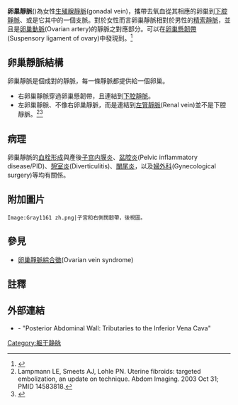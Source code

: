 {{Infobox vein
| Name        = 卵巢靜脈
| Latin       = vena ovarica sinistra, vena ovarica dextra
| Image       = Ovarschaf.jpg
| Caption     = [[綿羊|綿羊]]的卵巢. {{ordered list |style=text-align: left; |[[卵巢|卵巢]] |[[卵泡|卵泡]] |{{le|proper ovarial ligament}} |[[输卵管|输卵管]] |A. and V. ovarica}}
| Image2      =
| Caption2    =
| DrainsFrom  = [[卵巢|卵巢]]
| DrainsTo    = [[下腔靜脈|下腔靜脈]]<br>左{{le|腎靜脈|renal vein}}
| Artery      = {{le|卵巢動脈|ovarian artery}}
}}
'''卵巢靜脈'''({{lang|en|Ovarian vein}})為女性[[生殖腺靜脈|生殖腺靜脈]](gonadal vein)，攜帶去氧血從其相應的卵巢到[[下腔靜脈|下腔靜脈]]、或是它其中的一個支脈。對於女性而言卵巢靜脈相對於男性的[[精索靜脈|精索靜脈]]，並且是[[卵巢動脈|卵巢動脈]](Ovarian artery)的靜脈之對應部分。可以在[[卵巢懸韌帶|卵巢懸韌帶]](Suspensory ligament of ovary)中發現到。<ref>{{cite book|last=II|first=Anne M.R. Agur, Arthur F. Dalley|title=Grant's atlas of anatomy|year=2009|publisher=Wolters Kluwer Health/Lippincott Williams & Wilkins|location=Philadelphia|isbn=978-0-7817-9604-0|url=http://books.google.com/books?id=H20V4pCpACYC&pg=PA233&lpg=PA114&dq=ureter+ovarian+ligament&source=bl&ots=UyofmKArY9&sig=sDjsOYcKEWpxoPd530jWhTTQFCw&hl=en&ei=Vdr0TcXaHOL30gHY2tDsDA&sa=X&oi=book_result&ct=result&resnum=9&ved=0CEsQ6AEwCA#v=onepage&q=ureter%20ovarian%20ligament&f=false}}</ref>

==卵巢靜脈結構==
卵巢靜脈是個成對的靜脈，每一條靜脈都提供給一個卵巢。
*右卵巢靜脈穿過卵巢懸韌帶，且連結到[[下腔靜脈|下腔靜脈]]。
*左卵巢靜脈、不像右卵巢靜脈，而是連結到[[腎靜脈|左腎靜脈]](Renal vein)並不是下腔靜脈。<ref>Lampmann LE, Smeets AJ, Lohle PN. Uterine fibroids: targeted embolization, an update on technique. Abdom Imaging. 2003 Oct 31; PMID 14583818.</ref><ref name= GRAYS2005>{{cite book|last=Drake|first=Richard L.|title=Gray's anatomy for students|year=2005|publisher=Elsevier/Churchill Livingstone|location=Philadelphia|isbn=978-0-443-06612-2|edition=Pbk.|author2=Vogl, Wayne |author3=Tibbitts, Adam W.M. Mitchell  |author4=illustrations by Richard |author5= Richardson, Paul }}</ref>

==病理==
卵巢靜脈的[[血栓形成|血栓形成]]與產後[[子宫内膜炎|子宫内膜炎]]、[[盆腔炎|盆腔炎]](Pelvic inflammatory disease/PID)、[[憩室炎|憩室炎]](Diverticulitis)、[[闌尾炎|闌尾炎]]，以及[[婦外科|婦外科]](Gynecological surgery)等均有關係。

==附加圖片==
<gallery>
 Image:Gray1161 zh.png|子宮和右側闊韌帶，後視圖。 
</gallery>

==參見==
*[[卵巢靜脈綜合徵|卵巢靜脈綜合徵]](Ovarian vein syndrome)

==註釋==
{{reflist}}

==外部連結==
* {{SUNYAnatomyLabs|40|13|01|03}} - "Posterior Abdominal Wall: Tributaries to the Inferior Vena Cava"

{{Veins}}

[[Category:躯干静脉|Category:躯干静脉]]